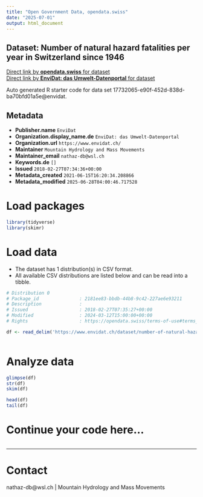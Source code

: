 ```yaml
---
title: "Open Government Data, opendata.swiss"
date: "2025-07-01"
output: html_document
---
```


## Dataset: Number of natural hazard fatalities per year in Switzerland since 1946



[Direct link by **opendata.swiss** for dataset](https://opendata.swiss/de/dataset/number-of-natural-hazard-fatalities-per-year-in-switzerland-since-1946)<br>
[Direct link by **EnviDat: das Umwelt-Datenportal** for dataset](https://www.envidat.ch/#/metadata/number-of-natural-hazard-fatalities-per-year-in-switzerland-since-1946)

Auto generated R starter code for data set 17732065-e90f-452d-838d-ba70bfd01a5e@envidat.

## Metadata

- **Publisher.name** `EnviDat`
- **Organization.display_name.de** `EnviDat: das Umwelt-Datenportal`
- **Organization.url** `https://www.envidat.ch/`
- **Maintainer** `Mountain Hydrology and Mass Movements`
- **Maintainer_email** `nathaz-db@wsl.ch`
- **Keywords.de** `[]`
- **Issued** `2018-02-27T07:34:36+00:00`
- **Metadata_created** `2021-06-15T16:20:34.208866`
- **Metadata_modified** `2025-06-28T04:00:46.717528`


# Load packages

```r

library(tidyverse)
library(skimr)

```

# Load data

-   The dataset has 1 distribution(s) in CSV format.
-   All available CSV distributions are listed below and can be read into a tibble.

```r

# Distribution 0
# Package_id               : 2181ee83-bbdb-44b8-9c42-227ae6e93211
# Description              : 
# Issued                   : 2018-02-27T07:35:27+00:00
# Modified                 : 2024-03-12T15:00:00+00:00
# Rights                   : https://opendata.swiss/terms-of-use#terms_by

df <- read_delim('https://www.envidat.ch/dataset/number-of-natural-hazard-fatalities-per-year-in-switzerland-since-1946/resource/68ae000b-1eff-4468-afe0-fa6b9addc8e1')



```

# Analyze data

```r

glimpse(df)
str(df)
skim(df)

head(df)
tail(df)

```

# Continue your code here...

```r

```

------------------------------------------------------------------------

# Contact

nathaz-db@wsl.ch | Mountain Hydrology and Mass Movements
